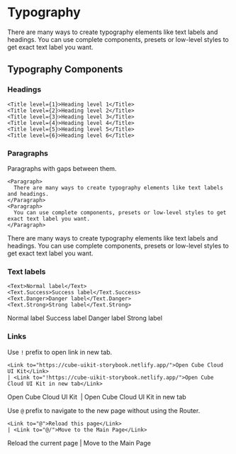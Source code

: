 
<Meta title="UIKit/Typography" />

<Root/>

# Typography

There are many ways to create typography elements like text labels and headings. You can use complete components, presets or low-level styles to get exact text label you want.

## Typography Components

### Headings

```
<Title level={1}>Heading level 1</Title>
<Title level={2}>Heading level 2</Title>
<Title level={3}>Heading level 3</Title>
<Title level={4}>Heading level 4</Title>
<Title level={5}>Heading level 5</Title>
<Title level={6}>Heading level 6</Title>
```

<Card>
  <Flow gap="1x">
    <Title level={1}>Heading level 1</Title>
    <Title level={2}>Heading level 2</Title>
    <Title level={3}>Heading level 3</Title>
    <Title level={4}>Heading level 4</Title>
    <Title level={5}>Heading level 5</Title>
    <Title level={6}>Heading level 6</Title>
  </Flow>
</Card>

### Paragraphs

Paragraphs with gaps between them.

```
<Paragraph>
  There are many ways to create typography elements like text labels and headings.
</Paragraph>
<Paragraph>
  You can use complete components, presets or low-level styles to get exact text label you want.
</Paragraph>
```

<Root>
  <Card gap="2x">
    <Paragraph width="320px">
      There are many ways to create typography elements like text labels and headings.
    </Paragraph>
    <Paragraph>
      You can use complete components, presets or low-level styles to get exact text label you want.
    </Paragraph>
  </Card>
</Root>

### Text labels

```
<Text>Normal label</Text>
<Text.Success>Success label</Text.Success>
<Text.Danger>Danger label</Text.Danger>
<Text.Strong>Strong label</Text.Strong>
```

<Card>
  <Space>
    <Text>Normal label</Text>
    <Text.Success>Success label</Text.Success>
    <Text.Danger>Danger label</Text.Danger>
    <Text.Strong>Strong label</Text.Strong>
  </Space>
</Card>

### Links

Use `!` prefix to open link in new tab.

```
<Link to="https://cube-uikit-storybook.netlify.app/">Open Cube Cloud UI Kit</Link>
| <Link to="!https://cube-uikit-storybook.netlify.app/">Open Cube Cloud UI Kit in new tab</Link>
```

<Paragraph>
  <Link to="https://cube-uikit-storybook.netlify.app/">Open Cube Cloud UI Kit</Link>&nbsp;
  | <Link to="!https://cube-uikit-storybook.netlify.app/">Open Cube Cloud UI Kit in new tab</Link>
</Paragraph>

Use `@` prefix to navigate to the new page without using the Router.

```
<Link to="@">Reload this page</Link>
| <Link to="@/">Move to the Main Page</Link>
```

<Paragraph>
  <Link to="@">Reload the current page</Link>
| <Link to="@/">Move to the Main Page</Link>
</Paragraph>
